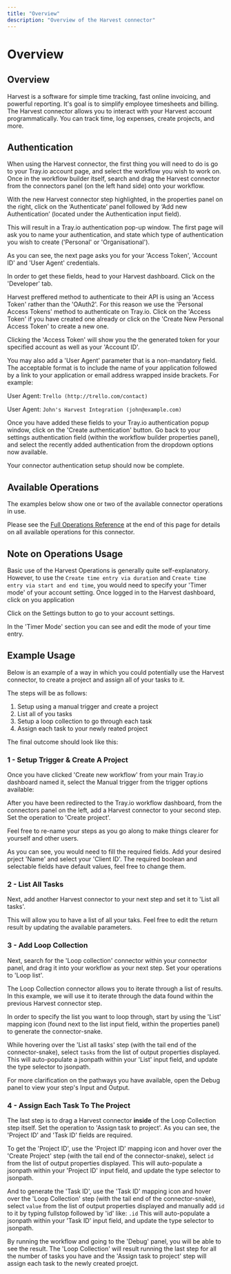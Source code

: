 ```yaml
---
title: "Overview"
description: "Overview of the Harvest connector"
---
```


# Overview

## Overview

Harvest is a software for simple time tracking, fast online invoicing, and powerful reporting. It's goal is to simplify employee timesheets and billing. The Harvest connector allows you to interact with your Harvest account programmatically. You can track time, log expenses, create projects, and more.

## Authentication

When using the Harvest connector, the first thing you will need to do is go to your Tray.io account page, and select the workflow you wish to work on. Once in the workflow builder itself, search and drag the Harvest connector from the connectors panel (on the left hand side) onto your workflow.

With the new Harvest connector step highlighted, in the properties panel on the right, click on the ‘Authenticate’ panel followed by ‘Add new Authentication’ (located under the Authentication input field).

This will result in a Tray.io authentication pop-up window. The first page will ask you to name your authentication, and state which type of authentication you wish to create ('Personal' or 'Organisational').

As you can see, the next page asks you for your 'Access Token', 'Account ID' and 'User Agent' credentials.

In order to get these fields, head to your Harvest dashboard. Click on the 'Developer' tab.

Harvest preffered method to authenticate to their API is using an 'Access Token' rather than the 'OAuth2'. For this reason we use the 'Personal Access Tokens' method to authenticate on Tray.io. Click on the 'Access Token' if you have created one already or click on the 'Create New Personal Access Token' to create a new one.

Clicking the 'Access Token' will show you the the generated token for your specified account as well as your 'Account ID'.

You may also add a 'User Agent' parameter that is a non-mandatory field. The acceptable format is to include the name of your application followed by a link to your application or email address wrapped inside brackets. For example:

User Agent: `Trello (http://trello.com/contact)`

User Agent: `John's Harvest Integration (john@example.com)`

Once you have added these fields to your Tray.io authentication popup window, click on the 'Create authentication' button. Go back to your settings authentication field (within the workflow builder properties panel), and select the recently added authentication from the dropdown options now available.

Your connector authentication setup should now be complete.

## Available Operations

The examples below show one or two of the available connector operations in use.

Please see the [Full Operations Reference](#operationsFull) at the end of this page for details on all available operations for this connector.

## Note on Operations Usage

Basic use of the Harvest Operations is generally quite self-explanatory. However, to use the `Create time entry via duration` and `Create time entry via start and end time`, you would need to specify your 'Timer mode' of your account setting. Once logged in to the Harvest dashboard, click on you application

Click on the Settings button to go to your account settings.

In the 'Timer Mode' section you can see and edit the mode of your time entry.

## Example Usage

Below is an example of a way in which you could potentially use the Harvest connector, to create a project and assign all of your tasks to it.

The steps will be as follows:

1. Setup using a manual trigger and create a project
2. List all of you tasks
3. Setup a loop collection to go through each task
4. Assign each task to your newly reated project

The final outcome should look like this:

### 1 - Setup Trigger & Create A Project

Once you have clicked 'Create new workflow' from your main Tray.io dashboard named it, select the Manual trigger from the trigger options available:

After you have been redirected to the Tray.io workflow dashboard, from the connectors panel on the left, add a Harvest connector to your second step. Set the operation to 'Create project'.

Feel free to re-name your steps as you go along to make things clearer for yourself and other users.

As you can see, you would need to fill the required fields. Add your desired prject 'Name' and select your 'Client ID'. The required boolean and selectable fields have default values, feel free to change them.

### 2 - List All Tasks

Next, add another Harvest connector to your next step and set it to 'List all tasks'.

This will allow you to have a list of all your taks. Feel free to edit the return result by updating the available parameters.

### 3 - Add Loop Collection

Next, search for the 'Loop collection' connector within your connector panel, and drag it into your workflow as your next step. Set your operations to 'Loop list'.

The Loop Collection connector allows you to iterate through a list of results. In this example, we will use it to iterate through the data found within the previous Harvest connector step.

In order to specify the list you want to loop through, start by using the 'List' mapping icon (found next to the list input field, within the properties panel) to generate the connector-snake.

While hovering over the 'List all tasks' step (with the tail end of the connector-snake), select `tasks` from the list of output properties displayed. This will auto-populate a jsonpath within your 'List' input field, and update the type selector to jsonpath.

For more clarification on the pathways you have available, open the Debug panel to view your step's Input and Output.

### 4 - Assign Each Task To The Project

The last step is to drag a Harvest connector **inside** of the Loop Collection step itself. Set the operation to 'Assign task to project'. As you can see, the 'Project ID' and 'Task ID' fields are required.

To get the 'Project ID', use the 'Project ID' mapping icon and hover over the 'Create Project' step (with the tail end of the connector-snake), select `id` from the list of output properties displayed. This will auto-populate a jsonpath within your 'Project ID' input field, and update the type selector to jsonpath.

And to generate the 'Task ID', use the 'Task ID' mapping icon and hover over the 'Loop Collection' step (with the tail end of the connector-snake), select `value` from the list of output properties displayed and manually add `id` to it by typing fullstop followed by 'id' like: `.id` This will auto-populate a jsonpath within your 'Task ID' input field, and update the type selector to jsonpath.

By running the workflow and going to the 'Debug' panel, you will be able to see the result. The 'Loop Collection' will result running the last step for all the number of tasks you have and the 'Assign task to project' step will assign each task to the newly created proejct.
